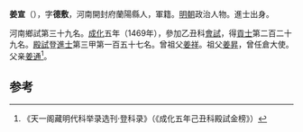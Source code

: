 '''姜宣'''（{{bd|1434年||？}}），字'''德敷'''，河南開封府蘭陽縣人，軍籍。[[明朝|明朝]]政治人物。進士出身。

河南鄉試第三十九名。[[成化|成化]]五年（1469年），參加乙丑科[[會試|會試]]，得[[貢士|貢士]]第二百二十九名。[[殿試|殿試]]登[[進士|進士]]第三甲第一百五十七名。曾祖父[[姜祥|姜祥]]。祖父[[姜昇|姜昇]]，曾任倉大使。父亲[[姜通|姜通]]<ref>《天一阁藏明代科举录选刊·登科录》（《成化五年己丑科殿試金榜》）</ref>。

==参考==
{{reflist}}
{{明朝人物小作品}}
{{成化五年己丑科殿試金榜}}